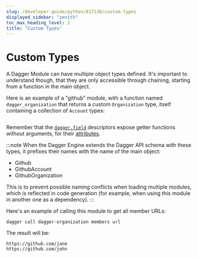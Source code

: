 ```yaml
---
slug: /developer-guide/python/817138/custom-types
displayed_sidebar: "zenith"
toc_max_heading_level: 2
title: "Custom Types"
---
```



# Custom Types


A Dagger Module can have multiple object types defined. It's important to
understand though, that they are only accessible through chaining, starting
from a function in the main object.

Here is an example of a "github" module, with a function named `dagger_organization`
that returns a custom `Organization` type, itself containing a collection of
`Account` types:

```python file=./snippets/custom-types/main.py
```

Remember that the [`dagger.field`][dag-field] descriptors expose getter functions
without arguments, for their [attributes](./944887-attribute-functions.mdx).

:::note
When the Dagger Engine extends the Dagger API schema with these types, it prefixes
their names with the name of the main object:
- Github
- GithubAccount
- GithubOrganization

This is to prevent possible naming conflicts when loading multiple modules,
which is reflected in code generation (for example, when using this module in
another one as a dependency).
:::

Here's an example of calling this module to get all member URLs:

```shell
dagger call dagger-organization members url
```

The result will be:

```shell
https://github.com/jane
https://github.com/john
```

[dag-field]: https://dagger-io.readthedocs.io/en/sdk-python-v0.9.11/module.html#dagger.field

